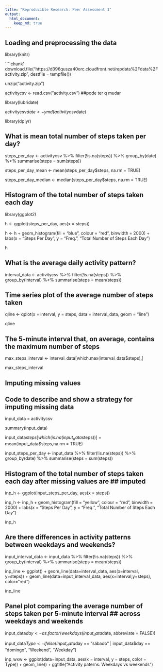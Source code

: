 ```yaml
---
title: "Reproducible Research: Peer Assessment 1"
output: 
  html_document:
    keep_md: true
---
```



## Loading and preprocessing the data
library(knitr)

````chunk1

download.file("https://d396qusza40orc.cloudfront.net/repdata%2Fdata%2Factivity.zip",
              destfile = tempfile())

unzip("activity.zip")

activitycsv <- read.csv("activity.csv")
##pode ter q mudar

library(lubridate)

activitycsv$date <- ymd(activitycsv$date)

library(dplyr)

## What is mean total number of steps taken per day?

steps_per_day <- activitycsv %>%
  filter(!is.na(steps)) %>%
  group_by(date) %>%
  summarise(steps = sum(steps))

steps_per_day_mean <- mean(steps_per_day$steps, na.rm = TRUE)
  
steps_per_day_median <- median(steps_per_day$steps, na.rm = TRUE)

##    Histogram of the total number of steps taken each day

library(ggplot2)

h <- ggplot(steps_per_day, aes(x = steps)) 

h <- h + geom_histogram(fill = "blue", colour = "red", binwidth = 2000) +
  labs(x = "Steps Per Day", y = "Freq.", "Total Number of Steps Each Day") 

h

## What is the average daily activity pattern?

interval_data <- activitycsv %>%
  filter(!is.na(steps)) %>%
  group_by(interval) %>%
  summarise(steps = mean(steps))

##    Time series plot of the average number of steps taken

qline <- qplot(x = interval, y = steps, data = interval_data, geom = "line") 

qline

##    The 5-minute interval that, on average, contains the maximum number of steps

max_steps_interval <- interval_data[which.max(interval_data$steps),]

max_steps_interval

## Imputing missing values

##    Code to describe and show a strategy for imputing missing data

input_data = activitycsv

summary(input_data)

input_data$steps[which(is.na(input_data$steps))] = mean(input_data$steps,na.rm = TRUE)

 input_steps_per_day <- input_data %>%
      filter(!is.na(steps)) %>%
      group_by(date) %>%
      summarise(steps = sum(steps))

##    Histogram of the total number of steps taken each day after missing values are ##    imputed

inp_h <- ggplot(input_steps_per_day, aes(x = steps)) 

inp_h <- inp_h + geom_histogram(fill = "yellow", colour = "red", binwidth = 2000) +
  labs(x = "Steps Per Day", y = "Freq.", "Total Number of Steps Each Day") 

inp_h

## Are there differences in activity patterns between weekdays and weekends?

input_interval_data <- input_data %>%
  filter(!is.na(steps)) %>%
  group_by(interval) %>%
  summarise(steps = mean(steps))


inp_line <- ggplot() + geom_line(data=interval_data, aes(x=interval, y=steps)) + 
     geom_line(data=input_interval_data, aes(x=interval,y=steps), color="red") 

inp_line

##    Panel plot comparing the average number of steps taken per 5-minute interval  ##    across weekdays and weekends

input_data$day <- as.factor(weekdays(input_data$date, abbreviate = FALSE))

input_data$Type <- ifelse(input_data$day == "sábado" | input_data$day == "domingo", "Weekend", "Weekday")

inp_wxw <- ggplot(data=input_data, aes(x = interval, y = steps, color = Type)) + 
  geom_line() +
  ggtitle("Activity paterns: Weekdays vs weekends")
